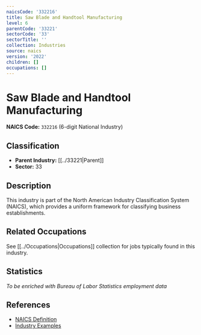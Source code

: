 ```yaml
---
naicsCode: '332216'
title: Saw Blade and Handtool Manufacturing
level: 6
parentCode: '33221'
sectorCode: '33'
sectorTitle: ''
collection: Industries
source: naics
version: '2022'
children: []
occupations: []
---
```

# Saw Blade and Handtool Manufacturing

**NAICS Code:** `332216` (6-digit National Industry)

## Classification

- **Parent Industry:** [[../33221|Parent]]
- **Sector:** 33

## Description

This industry is part of the North American Industry Classification System (NAICS), which provides a uniform framework for classifying business establishments.

## Related Occupations

See [[../Occupations|Occupations]] collection for jobs typically found in this industry.

## Statistics

*To be enriched with Bureau of Labor Statistics employment data*

## References

- [NAICS Definition](https://www.census.gov/naics/)
- [Industry Examples](https://www.census.gov/naics/2022NAICS/)
